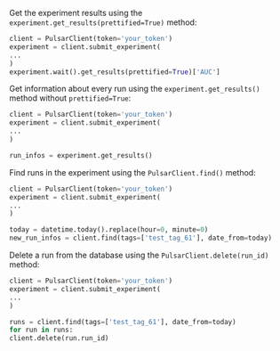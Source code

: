 Get the experiment results using the `experiment.get_results(prettified=True)` method:

```py
client = PulsarClient(token='your_token')
experiment = client.submit_experiment(
...
)
experiment.wait().get_results(prettified=True)['AUC']
```

Get information about every run using the `experiment.get_results()` method without `prettified=True`:

```py
client = PulsarClient(token='your_token')
experiment = client.submit_experiment(
...
)

run_infos = experiment.get_results()
```

Find runs in the experiment using the `PulsarClient.find()` method:

```py
client = PulsarClient(token='your_token')
experiment = client.submit_experiment(
...
)

today = datetime.today().replace(hour=0, minute=0)
new_run_infos = client.find(tags=['test_tag_61'], date_from=today)
```

Delete a run from the database using the `PulsarClient.delete(run_id)` method:

```py
client = PulsarClient(token='your_token')
experiment = client.submit_experiment(
...
)

runs = client.find(tags=['test_tag_61'], date_from=today)
for run in runs:
client.delete(run.run_id)
```
